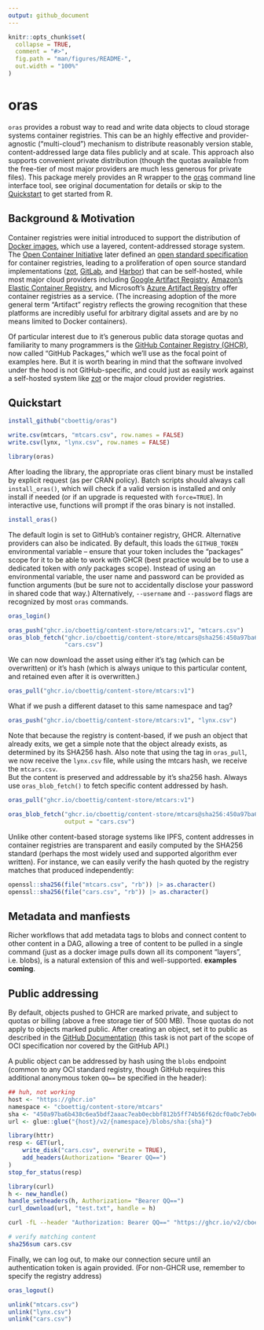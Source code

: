 ```yaml
---
output: github_document
---
```


<!-- README.md is generated from README.Rmd. Please edit that file -->

```r
knitr::opts_chunk$set(
  collapse = TRUE,
  comment = "#>",
  fig.path = "man/figures/README-",
  out.width = "100%"
)
```

# oras

`oras` provides a robust way to read and write data objects to cloud storage systems container registries.
This can be an highly effective and provider-agnostic ("multi-cloud") mechanism to distribute reasonably version stable, content-addressed large data files publicly and at scale.
This approach also supports convenient private distribution (though the quotas available from the free-tier of most major providers are much less generous for private files). This package merely provides an R wrapper to the [oras](https://oras.land) command line interface tool, see original documentation for details or skip to the [Quickstart](#Quickstart) to get started from R. 



## Background & Motivation

Container registries were initial introduced to support the distribution of [Docker images](https://docker.com), which use a layered, content-addressed storage system.
The [Open Container Initiative](https://opencontainers.org/) later defined an [open standard specification](https://github.com/opencontainers/image-spec/blob/main/spec.md) for container registries, leading to a proliferation of open source standard implementations ([zot](https://zotregistry.io/), [GitLab](https://docs.gitlab.com/ee/user/packages/container_registry/), and [Harbor](https://goharbor.io/)) that can be self-hosted, while most major cloud providers including [Google Artifact Registry](https://cloud.google.com/artifact-registry), [Amazon's Elastic Container Registry](https://aws.amazon.com/blogs/containers/oci-artifact-support-in-amazon-ecr/), and Microsoft's [Azure Artifact Registry](https://learn.microsoft.com/en-us/azure/container-registry/container-registry-oci-artifacts) offer container registries as a service. 
(The increasing adoption of the more general term "Artifact" registry reflects the growing recognition that these platforms are incredibly useful for arbitrary digital assets and are by no means limited to Docker containers).  

Of particular interest due to it's generous public data storage quotas and familiarity to many programmers is the [GitHub Container Registry (GHCR)](https://ghcr.io), now called "GitHub Packages," which we'll use as the focal point of examples here.  But it is worth bearing in mind that the software involved under the hood is not GitHub-specific, and could just as easily work against a self-hosted system like [zot](https://zotregistry.io/) or the major cloud provider registries. 

## Quickstart


```r
install_github("cboettig/oras")
```

```r
write.csv(mtcars, "mtcars.csv", row.names = FALSE)
write.csv(lynx, "lynx.csv", row.names = FALSE)

```


```r
library(oras)
```

After loading the library, the appropriate oras client binary must be installed by explicit request (as per CRAN policy). Batch scripts should always call `install_oras()`, which will check if a valid version is installed and only install if needed (or if an upgrade is requested with `force=TRUE`). In interactive use, functions will prompt if the oras binary is not installed.

```r
install_oras()
```

The default login is set to GitHub's container registry, GHCR.  Alternative providers can also be indicated. By default, this loads the `GITHUB_TOKEN` environmental variable -- ensure that your token includes the "packages" scope for it to be able to work with GHCR (best practice would be to use a dedicated token with _only_ packages scope).  Instead of using an environmental variable, the user name and password can be provided as function arguments (but be sure not to accidentally disclose your password in shared code that way.)  Alternatively, `--username` and `--password` flags are recognized by most `oras` commands.

```r
oras_login()
```

```r
oras_push("ghcr.io/cboettig/content-store/mtcars:v1", "mtcars.csv")
oras_blob_fetch("ghcr.io/cboettig/content-store/mtcars@sha256:450a97ba6b438c6ea5bdf2aaac7eab0ecbbf812b5ff74b56f62dcf0a0c7eb0e5",
                "cars.csv")
```
We can now download the asset using either it's tag (which can be overwritten) or it's hash (which is always unique to this particular content, and retained even after it is overwritten.)

```r
oras_pull("ghcr.io/cboettig/content-store/mtcars:v1")
```

What if we push a different dataset to this same namespace and tag?

```r
oras_push("ghcr.io/cboettig/content-store/mtcars:v1", "lynx.csv")
```

Note that because the registry is content-based, if we push an object that already exits, we get a simple note that the object already exists, as determined by its SHA256 hash. Also note that using the tag in `oras_pull`, we now receive the `lynx.csv` file, while using the mtcars hash, we receive the `mtcars.csv`.  
But the content is preserved and addressable by it's sha256 hash. Always use `oras_blob_fetch()` to fetch specific content addressed by hash.  

```r
oras_pull("ghcr.io/cboettig/content-store/mtcars:v1")

oras_blob_fetch("ghcr.io/cboettig/content-store/mtcars@sha256:450a97ba6b438c6ea5bdf2aaac7eab0ecbbf812b5ff74b56f62dcf0a0c7eb0e5",
                output = "cars.csv")
```
 Unlike other content-based storage systems like IPFS, content addresses in container registries are transparent and easily computed by the SHA256 standard (perhaps the most widely used and supported algorithm ever written). For instance, we can easily verify the hash quoted by the registry matches that produced independently:
 
```r
openssl::sha256(file("mtcars.csv", "rb")) |> as.character()
openssl::sha256(file("cars.csv", "rb")) |> as.character()

```

## Metadata and manfiests

Richer workflows that add metadata tags to blobs and connect content to other content in a DAG, allowing a tree of content to be pulled in a single command (just as a docker image pulls down all its component "layers", i.e. blobs), is a natural extension of this and well-supported.  **examples coming**. 


## Public addressing

By default, objects pushed to GHCR are marked private, and subject to quotas or billing (above a free storage tier of 500 MB). Those quotas do not apply to objects marked public.  After creating an object, set it to public as described in the [GitHub Documentation](https://docs.github.com/en/packages/learn-github-packages/configuring-a-packages-access-control-and-visibility) (this task is not part of the scope of OCI specification nor covered by the GitHub API.)

A public object can be addressed by hash using the `blobs` endpoint (common to any OCI standard registry, though GitHub requires this additional anonymous token  `QQ==` be specified in the header):


```r
## huh, not working
host <- "https://ghcr.io"
namespace <- "cboettig/content-store/mtcars"
sha <- "450a97ba6b438c6ea5bdf2aaac7eab0ecbbf812b5ff74b56f62dcf0a0c7eb0e5"
url <- glue::glue("{host}/v2/{namespace}/blobs/sha:{sha}")

library(httr)
resp <- GET(url,
    write_disk("cars.csv", overwrite = TRUE),
    add_headers(Authorization= "Bearer QQ==")
)
stop_for_status(resp)

library(curl)
h <- new_handle()
handle_setheaders(h, Authorization= "Bearer QQ==")
curl_download(url, "test.txt", handle = h)
```


```bash
curl -fL --header "Authorization: Bearer QQ==" "https://ghcr.io/v2/cboettig/content-store/mtcars/blobs/sha256:450a97ba6b438c6ea5bdf2aaac7eab0ecbbf812b5ff74b56f62dcf0a0c7eb0e5" -o cars.csv

# verify matching content 
sha256sum cars.csv
```


Finally, we can log out, to make our connection secure until an authentication token is again provided. (For non-GHCR use, remember to specify the registry address)

```r
oras_logout()
```


```r
unlink("mtcars.csv")
unlink("lynx.csv")
unlink("cars.csv")

```
